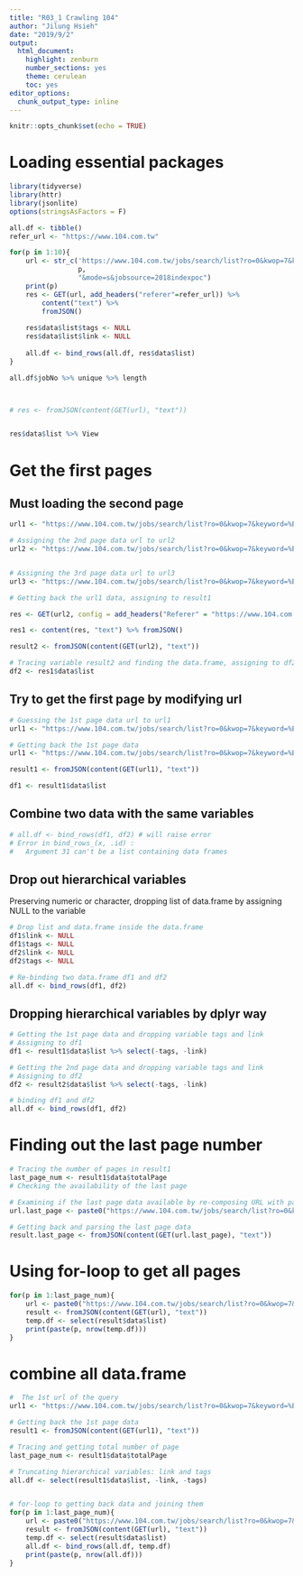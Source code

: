 ```yaml
---
title: "R03_1 Crawling 104"
author: "Jilung Hsieh"
date: "2019/9/2"
output:
  html_document:
    highlight: zenburn
    number_sections: yes
    theme: cerulean
    toc: yes
editor_options:
  chunk_output_type: inline
---
```


```r
knitr::opts_chunk$set(echo = TRUE)
```


# Loading essential packages
```r
library(tidyverse)
library(httr)
library(jsonlite)
options(stringsAsFactors = F)
```


```r

all.df <- tibble()
refer_url <- "https://www.104.com.tw"

for(p in 1:10){
    url <- str_c('https://www.104.com.tw/jobs/search/list?ro=0&kwop=7&keyword=%E8%B3%87%E6%96%99%E7%A7%91%E5%AD%B8&order=12&asc=0&page=', 
                 p, 
                 "&mode=s&jobsource=2018indexpoc")
    print(p)
    res <- GET(url, add_headers("referer"=refer_url)) %>%
        content("text") %>%
        fromJSON()
    
    res$data$list$tags <- NULL
    res$data$list$link <- NULL
    
    all.df <- bind_rows(all.df, res$data$list)
}

all.df$jobNo %>% unique %>% length



# res <- fromJSON(content(GET(url), "text"))


res$data$list %>% View

```





# Get the first pages

## Must loading the second page
```r

url1 <- "https://www.104.com.tw/jobs/search/list?ro=0&kwop=7&keyword=%E7%88%AC%E8%9F%B2&order=1&asc=0&page=1&mode=s&jobsource=2018indexpoc"

# Assigning the 2nd page data url to url2
url2 <- "https://www.104.com.tw/jobs/search/list?ro=0&kwop=7&keyword=%E8%B3%87%E6%96%99%E7%A7%91%E5%AD%B8&order=14&asc=0&page=2&mode=s&jobsource=2018indexpoc"


# Assigning the 3rd page data url to url3
url3 <- "https://www.104.com.tw/jobs/search/list?ro=0&kwop=7&keyword=%E7%88%AC%E8%9F%B2&order=1&asc=0&page=3&mode=s&jobsource=2018indexpoc"

# Getting back the url1 data, assigning to result1

res <- GET(url2, config = add_headers("Referer" = "https://www.104.com.tw/"))

res1 <- content(res, "text") %>% fromJSON()

result2 <- fromJSON(content(GET(url2), "text"))

# Tracing variable result2 and finding the data.frame, assigning to df2
df2 <- res1$data$list
```

## Try to get the first page by modifying url
```r
# Guessing the 1st page data url to url1
url1 <- "https://www.104.com.tw/jobs/search/list?ro=0&kwop=7&keyword=%E7%88%AC%E8%9F%B2&order=1&asc=0&page=1&mode=s&jobsource=2018indexpoc"

# Getting back the 1st page data
url1 <- "https://www.104.com.tw/jobs/search/list?ro=0&kwop=7&keyword=%E7%88%AC%E8%9F%B2&order=1&asc=0&page=1&mode=s&jobsource=2018indexpoc"

result1 <- fromJSON(content(GET(url1), "text"))

df1 <- result1$data$list
```


## Combine two data with the same variables

```r
# all.df <- bind_rows(df1, df2) # will raise error
# Error in bind_rows_(x, .id) : 
#   Argument 31 can't be a list containing data frames
```

## Drop out hierarchical variables
Preserving numeric or character, dropping list of data.frame by assigning NULL to the variable
```r
# Drop list and data.frame inside the data.frame
df1$link <- NULL
df1$tags <- NULL
df2$link <- NULL
df2$tags <- NULL

# Re-binding two data.frame df1 and df2
all.df <- bind_rows(df1, df2)
```

## Dropping hierarchical variables by dplyr way
```r

# Getting the 1st page data and dropping variable tags and link
# Assigning to df1
df1 <- result1$data$list %>% select(-tags, -link)

# Getting the 2nd page data and dropping variable tags and link
# Assigning to df2
df2 <- result2$data$list %>% select(-tags, -link)

# binding df1 and df2
all.df <- bind_rows(df1, df2)
```


# Finding out the last page number
```r
# Tracing the number of pages in result1
last_page_num <- result1$data$totalPage
# Checking the availability of the last page

# Examining if the last page data available by re-composing URL with paste0()
url.last_page <- paste0("https://www.104.com.tw/jobs/search/list?ro=0&kwop=7&keyword=%E7%88%AC%E8%9F%B2&order=1&asc=0&page=", last_page_num, "&mode=s&jobsource=2018indexpoc")

# Getting back and parsing the last page data
result.last_page <- fromJSON(content(GET(url.last_page), "text"))

```

# Using for-loop to get all pages
```r
for(p in 1:last_page_num){
    url <- paste0("https://www.104.com.tw/jobs/search/list?ro=0&kwop=7&keyword=%E7%88%AC%E8%9F%B2&order=1&asc=0&page=", p, "&mode=s&jobsource=2018indexpoc")
    result <- fromJSON(content(GET(url), "text"))
    temp.df <- select(result$data$list)
    print(paste(p, nrow(temp.df)))
}
```

# combine all data.frame
```r

#  The 1st url of the query
url1 <- "https://www.104.com.tw/jobs/search/list?ro=0&kwop=7&keyword=%E7%88%AC%E8%9F%B2&order=1&asc=0&page=1&mode=s&jobsource=2018indexpoc"

# Getting back the 1st page data
result1 <- fromJSON(content(GET(url1), "text"))

# Tracing and getting total number of page
last_page_num <- result1$data$totalPage

# Truncating hierarchical variables: link and tags
all.df <- select(result1$data$list, -link, -tags)


# for-loop to getting back data and joining them
for(p in 1:last_page_num){
    url <- paste0("https://www.104.com.tw/jobs/search/list?ro=0&kwop=7&keyword=%E7%88%AC%E8%9F%B2&order=1&asc=0&page=", p, "&mode=s&jobsource=2018indexpoc")
    result <- fromJSON(content(GET(url), "text"))
    temp.df <- select(result$data$list)
    all.df <- bind_rows(all.df, temp.df)
    print(paste(p, nrow(all.df)))
}

```







